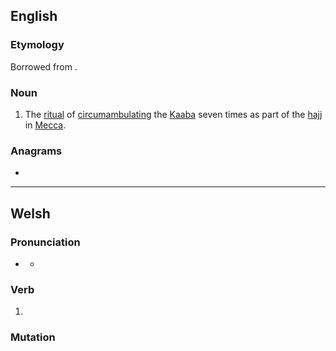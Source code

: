 ==English==

===Etymology===
Borrowed from {{bor|en|ar|طَوَاف}}.

===Noun===
{{wikipedia}}
{{en-noun|~}}

# {{lb|en|Islam}} The [[ritual]] of [[circumambulate|circumambulating]] the [[Kaaba]] seven times as part of the [[hajj]] in [[Mecca]].

===Anagrams===
* {{anagrams|en|a=aaftw|fatwa}}

----

==Welsh==

===Pronunciation===
* {{a|standard}} {{IPA|/ˈtau̯av/|lang=cy}}
** {{a|colloquial}} {{IPA|/ˈtau̯a/|lang=cy}}

===Verb===
{{head|cy|verb form}}

# {{inflection of|tewi||1|s|pres|indc|/|fut|lang=cy}}

===Mutation===
{{cy-mut-auto}}